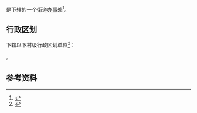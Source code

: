 {{中国乡级行政区|53/01/29/003/000}}

'''{{PAGENAMEBASE}}'''是{{PRC admin/fullname|53/01/29/003/000|3}}下辖的一个[[街道办事处|街道办事处]]<ref>{{PRC admin/ref sgc|{{PRC admin/parent|53/01/29/003/000}}}}</ref>。

== 行政区划 ==
{{PAGENAMEBASE}}下辖以下村级行政区划单位<ref>{{PRC admin/ref sgc|53/01/29/003/000}}</ref>：

{{PRC admin/children|53/01/29/003/000}}。

== 参考资料 ==
{{reflist}}

{{云南行政区划小作品}}
{{PRC admin/navcat|53/01/29/003/000}}